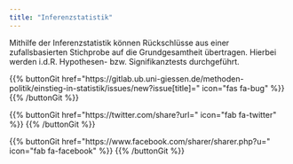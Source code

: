 ```yaml
---
title: "Inferenzstatistik"
---
```


Mithilfe der Inferenzstatistik können Rückschlüsse aus einer zufallsbasierten Stichprobe auf die Grundgesamtheit übertragen. Hierbei werden i.d.R. Hypothesen- bzw. Signifikanztests durchgeführt.

{{% buttonGit href=\"https\:\/\/gitlab.ub.uni-giessen.de\/methoden-politik\/einstieg-in-statistik\/issues\/new?issue[title]=\" icon=\"fas fa-bug\" %}} {{% /buttonGit %}} 

{{% buttonGit href=\"https\:\/\/twitter.com\/share?url=\" icon=\"fab fa-twitter\" %}} {{% /buttonGit %}}

{{% buttonGit href=\"https\:\/\/www.facebook.com\/sharer\/sharer.php?u=\" icon=\"fab fa-facebook\" %}} {{% /buttonGit %}}
